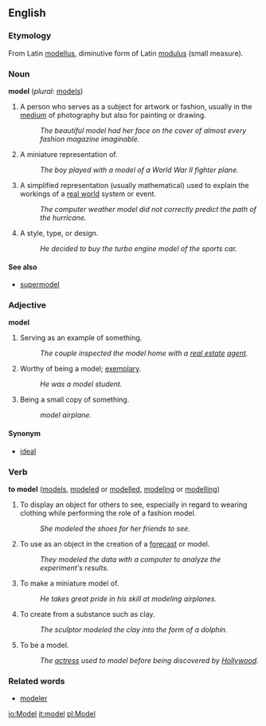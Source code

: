 ==English==

===Etymology===
From Latin [[modellus]], diminutive form of Latin [[modulus]] (small measure).

===Noun===
'''model'''  (''plural:'' [[models]])
#A person who serves as a subject for artwork or fashion, usually in the [[medium]] of photography but also for painting or drawing.
#:''The beautiful model had her face on the cover of almost every fashion magazine imaginable.''
#A miniature representation of.
#:''The boy played with a model of a World War II fighter plane.''
#A simplified representation (usually mathematical) used to explain the workings of a [[real world]] system or event.
#:''The computer weather model did not correctly predict the path of the hurricane.''
#A style, type, or design.
#:''He decided to buy the turbo engine model of the sports car.''

====See also====
*[[supermodel]]

===Adjective===
'''model'''
#Serving as an example of something.
#:''The couple inspected the model home with a [[real estate]] [[agent]].''
#Worthy of being a model; [[exemplary]].
#:''He was a model student.''
#Being a small copy of something.
#:''model airplane.''

====Synonym====
*[[ideal]]

===Verb===
'''to model''' ([[models]], [[modeled]] or [[modelled]], [[modeling]] or [[modelling]])
#To display an object for others to see, especially in regard to wearing clothing while performing the role of a fashion model.
#:''She modeled the shoes for her friends to see.''
#To use as an object in the creation of a [[forecast]] or model.
#:''They modeled the data with a computer to analyze the experiment's results.''
#To make a miniature model of.
#:''He takes great pride in his skill at modeling airplanes.''
#To create from a substance such as clay.
#:''The sculptor modeled the clay into the form of a dolphin.''
#To be a model.
#:''The [[actress]] used to model before being discovered by [[Hollywood]].''

===Related words===
*[[modeler]]

[[io:Model]]
[[it:model]]
[[pl:Model]]